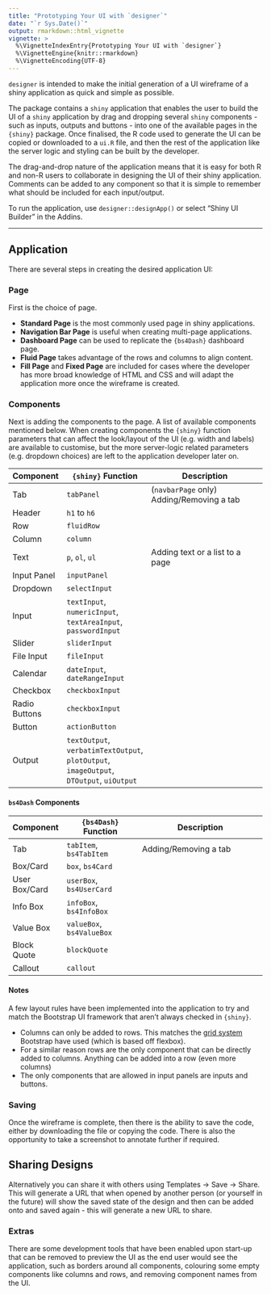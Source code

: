 ---
title: "Prototyping Your UI with `designer`"
date: "`r Sys.Date()`"
output: rmarkdown::html_vignette
vignette: >
  %\VignetteIndexEntry{Prototyping Your UI with `designer`}
  %\VignetteEngine{knitr::rmarkdown}
  %\VignetteEncoding{UTF-8}
---

`designer` is intended to make the initial generation of a UI wireframe of a shiny application as quick and simple as possible.

The package contains a `shiny` application that enables the user to build the UI of a `shiny` application by drag and dropping several `shiny` components - such as inputs, outputs and buttons - into one of the available pages in the `{shiny}` package. Once finalised, the R code used to generate the UI can be copied or downloaded to a `ui.R` file, and then the rest of the application like the server logic and styling can be built by the developer.

The drag-and-drop nature of the application means that it is easy for both R and non-R users to collaborate in designing the UI of their shiny application. Comments can be added to any component so that it is simple to remember what should be included for each input/output.

To run the application, use `designer::designApp()` or select "Shiny UI Builder" in the Addins. 

---

## Application

There are several steps in creating the desired application UI:

### Page

First is the choice of page.

- __Standard Page__ is the most commonly used page in shiny applications.
- __Navigation Bar Page__ is useful when creating multi-page applications. 
- __Dashboard Page__ can be used to replicate the `{bs4Dash}` dashboard page.
- __Fluid Page__ takes advantage of the rows and columns to align content.
- __Fill Page__ and __Fixed Page__ are included for cases where the developer has more broad knowledge of HTML and CSS and will adapt the application more once the wireframe is created.

### Components

Next is adding the components to the page. A list of available components mentioned below. When creating components the `{shiny}` function parameters that can affect the look/layout of the UI (e.g. width and labels) are available to customise, but the more server-logic related parameters (e.g. dropdown choices) are left to the application developer later on.

| Component | `{shiny}` Function | Description |
| -------------- | --------------------------- | ---------------------------------------------- |
| Tab | `tabPanel` | (`navbarPage` only) Adding/Removing a tab |
| Header | `h1` to `h6` | |
| Row | `fluidRow` | |
| Column | `column` | |
| Text | `p`, `ol`, `ul` | Adding text or a list to a page |
| Input Panel | `inputPanel` | |
| Dropdown | `selectInput` | |
| Input | `textInput`, `numericInput`, `textAreaInput`, `passwordInput` | |
| Slider | `sliderInput` | |
| File Input | `fileInput` | |
| Calendar | `dateInput`, `dateRangeInput` | |
| Checkbox | `checkboxInput` | |
| Radio Buttons | `checkboxInput` | |
| Button | `actionButton` | |
| Output | `textOutput`, `verbatimTextOutput`, `plotOutput`, `imageOutput`, `DTOutput`, `uiOutput` | |

#### `bs4Dash` Components

| Component | `{bs4Dash}` Function | Description |
| -------------- | --------------------------- | ---------------------------------------------- |
| Tab | `tabItem`, `bs4TabItem` | Adding/Removing a tab |
| Box/Card | `box`, `bs4Card` | |
| User Box/Card | `userBox`, `bs4UserCard` | |
| Info Box | `infoBox`, `bs4InfoBox` | |
| Value Box | `valueBox`, `bs4ValueBox` | |
| Block Quote | `blockQuote` | |
| Callout | `callout` | |

#### Notes

A few layout rules have been implemented into the application to try and match the Bootstrap UI framework that aren't always checked in `{shiny}`.

- Columns can only be added to rows. This matches the [grid system](https://getbootstrap.com/docs/4.6/layout/grid/) Bootstrap have used (which is based off flexbox).
- For a similar reason rows are the only component that can be directly added to columns. Anything can be added into a row (even more columns)
- The only components that are allowed in input panels are inputs and buttons. 

### Saving

Once the wireframe is complete, then there is the ability to save the code, either by downloading the file or copying the code. There is also the opportunity to take a screenshot to annotate further if required.

## Sharing Designs

Alternatively you can share it with others using Templates -> Save -> Share. This will generate a URL that when opened by another person (or yourself in the future) will show the saved state of the design and then can be added onto and saved again - this will generate a new URL to share.

### Extras

There are some development tools that have been enabled upon start-up that can be removed to preview the UI as the end user would see the application, such as borders around all components, colouring some empty components like columns and rows, and removing component names from the UI.
